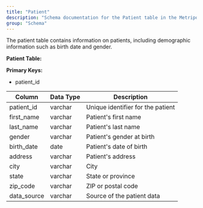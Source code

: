 ```yaml
---
title: "Patient"
description: "Schema documentation for the Patient table in the Metriport data model"
group: "Schema"
---
```


The patient table contains information on patients, including demographic information such as birth date and gender.

**Patient Table:**

**Primary Keys:**
* patient_id

| Column | Data Type | Description |
| ------ | --------- | ----------- |
| patient_id | varchar | Unique identifier for the patient |
| first_name | varchar | Patient's first name |
| last_name | varchar | Patient's last name |
| gender | varchar | Patient's gender at birth |
| birth_date | date | Patient's date of birth |
| address | varchar | Patient's address |
| city | varchar | City |
| state | varchar | State or province |
| zip_code | varchar | ZIP or postal code |
| data_source | varchar | Source of the patient data |